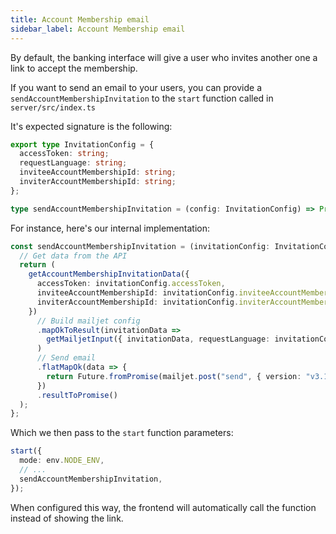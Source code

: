 ```yaml
---
title: Account Membership email
sidebar_label: Account Membership email
---
```


By default, the banking interface will give a user who invites another one a link to accept the membership.

If you want to send an email to your users, you can provide a `sendAccountMembershipInvitation` to the `start` function called in `server/src/index.ts`

It's expected signature is the following:

```ts
export type InvitationConfig = {
  accessToken: string;
  requestLanguage: string;
  inviteeAccountMembershipId: string;
  inviterAccountMembershipId: string;
};

type sendAccountMembershipInvitation = (config: InvitationConfig) => Promise<unknown>;
```

For instance, here's our internal implementation:

```ts title="index.ts"
const sendAccountMembershipInvitation = (invitationConfig: InvitationConfig) => {
  // Get data from the API
  return (
    getAccountMembershipInvitationData({
      accessToken: invitationConfig.accessToken,
      inviteeAccountMembershipId: invitationConfig.inviteeAccountMembershipId,
      inviterAccountMembershipId: invitationConfig.inviterAccountMembershipId,
    })
      // Build mailjet config
      .mapOkToResult(invitationData =>
        getMailjetInput({ invitationData, requestLanguage: invitationConfig.requestLanguage }),
      )
      // Send email
      .flatMapOk(data => {
        return Future.fromPromise(mailjet.post("send", { version: "v3.1" }).request(data));
      })
      .resultToPromise()
  );
};
```

Which we then pass to the `start` function parameters:

```ts title="index.ts"
start({
  mode: env.NODE_ENV,
  // ...
  sendAccountMembershipInvitation,
});
```

When configured this way, the frontend will automatically call the function instead of showing the link.
